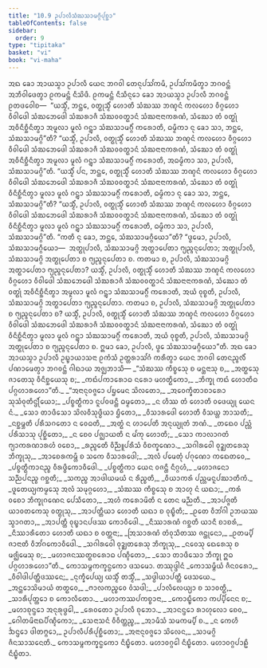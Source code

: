 ```yaml
---
title: "10.9 ᩏᨸᩣᩃᩥᩈᩴᨥᩈᩣᨾᨣ᩠ᨣᩦᨸᩩᨧ᩠ᨨᩣ"
tableOfContents: false
sidebar:
  order: 9
type: "tipitaka"
basket: "vi"
book: "vi-maha"
---
```



<DynamicBreadcrumb />

<Division number="476" book="vi-maha">

<Paragraph number="2021" book="vi-maha">
ᩋᨳ ᨡᩮᩣ ᩋᩣᨿᩈ᩠ᨾᩣ ᩏᨸᩣᩃᩥ ᨿᩮᨶ ᨽᨣᩅᩤ ᨲᩮᨶᩩᨸᩈᩘᨠᨾᩥ, ᩏᨸᩈᩘᨠᨾᩥᨲ᩠ᩅᩣ ᨽᨣᩅᨶ᩠ᨲᩴ ᩋᨽᩥᩅᩤᨴᩮᨲ᩠ᩅᩣ ᩑᨠᨾᨶ᩠ᨲᩴ ᨶᩥᩈᩦᨴᩥ. ᩑᨠᨾᨶ᩠ᨲᩴ ᨶᩥᩈᩥᨶ᩠ᨶᩮᩣ ᨡᩮᩣ ᩋᩣᨿᩈ᩠ᨾᩣ ᩏᨸᩣᩃᩥ ᨽᨣᩅᨶ᩠ᨲᩴ ᩑᨲᨴᩅᩮᩤᨧ—  “ᨿᩈ᩠ᨾᩥᩴ, ᨽᨶ᩠ᨲᩮ, ᩅᨲ᩠ᨳᩩᩈ᩠ᨾᩥᩴ ᩉᩮᩣᨲᩥ ᩈᩴᨥᩔ ᨽᨱ᩠ᨯᨶᩴ ᨠᩃᩉᩮᩣ ᩅᩥᨣ᩠ᨣᩉᩮᩣ ᩅᩥᩅᩤᨴᩮᩤ ᩈᩴᨥᨽᩮᨴᩮᩤ ᩈᩴᨥᩁᩣᨩᩥ ᩈᩴᨥᩅᩅᨲ᩠ᨳᩣᨶᩴ ᩈᩴᨥᨶᩣᨶᩣᨠᩁᨱᩴ, ᩈᩴᨥᩮᩣ ᨲᩴ ᩅᨲ᩠ᨳᩩᩴ ᩋᩅᩥᨶᩥᨧ᩠ᨨᩥᨶᩥᨲ᩠ᩅᩣ ᩋᨾᩪᩃᩣ ᨾᩪᩃᩴ ᨣᨶ᩠ᨲ᩠ᩅᩣ ᩈᩴᨥᩈᩣᨾᨣ᩠ᨣᩥᩴ ᨠᩁᩮᩣᨲᩥ, ᨵᨾ᩠ᨾᩥᨠᩣ ᨶᩩ ᨡᩮᩣ ᩈᩣ, ᨽᨶ᩠ᨲᩮ, ᩈᩴᨥᩈᩣᨾᨣ᩠ᨣᩦ”ᨲᩥ? “ᨿᩈ᩠ᨾᩥᩴ, ᩏᨸᩣᩃᩥ, ᩅᨲ᩠ᨳᩩᩈ᩠ᨾᩥᩴ ᩉᩮᩣᨲᩥ ᩈᩴᨥᩔ ᨽᨱ᩠ᨯᨶᩴ ᨠᩃᩉᩮᩣ ᩅᩥᨣ᩠ᨣᩉᩮᩣ ᩅᩥᩅᩤᨴᩮᩤ ᩈᩴᨥᨽᩮᨴᩮᩤ ᩈᩴᨥᩁᩣᨩᩥ ᩈᩴᨥᩅᩅᨲ᩠ᨳᩣᨶᩴ ᩈᩴᨥᨶᩣᨶᩣᨠᩁᨱᩴ, ᩈᩴᨥᩮᩣ ᨲᩴ ᩅᨲ᩠ᨳᩩᩴ ᩋᩅᩥᨶᩥᨧ᩠ᨨᩥᨶᩥᨲ᩠ᩅᩣ ᩋᨾᩪᩃᩣ ᨾᩪᩃᩴ ᨣᨶ᩠ᨲ᩠ᩅᩣ ᩈᩴᨥᩈᩣᨾᨣ᩠ᨣᩥᩴ ᨠᩁᩮᩣᨲᩥ, ᩋᨵᨾ᩠ᨾᩥᨠᩣ ᩈᩣ, ᩏᨸᩣᩃᩥ, ᩈᩴᨥᩈᩣᨾᨣ᩠ᨣᩦ”ᨲᩥ.
</Paragraph>

<Paragraph number="2022" book="vi-maha">
“ᨿᩈ᩠ᨾᩥᩴ ᨸᨶ, ᨽᨶ᩠ᨲᩮ, ᩅᨲ᩠ᨳᩩᩈ᩠ᨾᩥᩴ ᩉᩮᩣᨲᩥ ᩈᩴᨥᩔ ᨽᨱ᩠ᨯᨶᩴ ᨠᩃᩉᩮᩣ ᩅᩥᨣ᩠ᨣᩉᩮᩣ ᩅᩥᩅᩤᨴᩮᩤ ᩈᩴᨥᨽᩮᨴᩮᩤ ᩈᩴᨥᩁᩣᨩᩥ ᩈᩴᨥᩅᩅᨲ᩠ᨳᩣᨶᩴ ᩈᩴᨥᨶᩣᨶᩣᨠᩁᨱᩴ, ᩈᩴᨥᩮᩣ ᨲᩴ ᩅᨲ᩠ᨳᩩᩴ ᩅᩥᨶᩥᨧ᩠ᨨᩥᨶᩥᨲ᩠ᩅᩣ ᨾᩪᩃᩣ ᨾᩪᩃᩴ ᨣᨶ᩠ᨲ᩠ᩅᩣ ᩈᩴᨥᩈᩣᨾᨣ᩠ᨣᩥᩴ ᨠᩁᩮᩣᨲᩥ, ᨵᨾ᩠ᨾᩥᨠᩣ ᨶᩩ ᨡᩮᩣ ᩈᩣ, ᨽᨶ᩠ᨲᩮ, ᩈᩴᨥᩈᩣᨾᨣ᩠ᨣᩦ”ᨲᩥ? “ᨿᩈ᩠ᨾᩥᩴ, ᩏᨸᩣᩃᩥ, ᩅᨲ᩠ᨳᩩᩈ᩠ᨾᩥᩴ ᩉᩮᩣᨲᩥ ᩈᩴᨥᩔ ᨽᨱ᩠ᨯᨶᩴ ᨠᩃᩉᩮᩣ ᩅᩥᨣ᩠ᨣᩉᩮᩣ ᩅᩥᩅᩤᨴᩮᩤ ᩈᩴᨥᨽᩮᨴᩮᩤ ᩈᩴᨥᩁᩣᨩᩥ ᩈᩴᨥᩅᩅᨲ᩠ᨳᩣᨶᩴ ᩈᩴᨥᨶᩣᨶᩣᨠᩁᨱᩴ, ᩈᩴᨥᩮᩣ ᨲᩴ ᩅᨲ᩠ᨳᩩᩴ ᩅᩥᨶᩥᨧ᩠ᨨᩥᨶᩥᨲ᩠ᩅᩣ ᨾᩪᩃᩣ ᨾᩪᩃᩴ ᨣᨶ᩠ᨲ᩠ᩅᩣ ᩈᩴᨥᩈᩣᨾᨣ᩠ᨣᩥᩴ ᨠᩁᩮᩣᨲᩥ, ᨵᨾ᩠ᨾᩥᨠᩣ ᩈᩣ, ᩏᨸᩣᩃᩥ, ᩈᩴᨥᩈᩣᨾᨣ᩠ᨣᩦ”ᨲᩥ.
</Paragraph>

<Paragraph number="2023" book="vi-maha">
“ᨠᨲᩥ ᨶᩩ ᨡᩮᩣ, ᨽᨶ᩠ᨲᩮ, ᩈᩴᨥᩈᩣᨾᨣ᩠ᨣᩥᨿᩮᩣ”ᨲᩥ? “ᨴ᩠ᩅᩮᨾᩣ, ᩏᨸᩣᩃᩥ, ᩈᩴᨥᩈᩣᨾᨣ᩠ᨣᩥᨿᩮᩣ—  ᩋᨲ᩠ᨳᩩᨸᩣᩃᩥ, ᩈᩴᨥᩈᩣᨾᨣ᩠ᨣᩦ ᩋᨲ᩠ᨳᩣᨸᩮᨲᩣ ᨻ᩠ᨿᨬ᩠ᨩᨶᩩᨸᩮᨲᩣ; ᩋᨲ᩠ᨳᩩᨸᩣᩃᩥ, ᩈᩴᨥᩈᩣᨾᨣ᩠ᨣᩦ ᩋᨲ᩠ᨳᩩᨸᩮᨲᩣ ᨧ ᨻ᩠ᨿᨬ᩠ᨩᨶᩩᨸᩮᨲᩣ ᨧ. ᨠᨲᨾᩣ ᨧ, ᩏᨸᩣᩃᩥ, ᩈᩴᨥᩈᩣᨾᨣ᩠ᨣᩦ ᩋᨲ᩠ᨳᩣᨸᩮᨲᩣ ᨻ᩠ᨿᨬ᩠ᨩᨶᩩᨸᩮᨲᩣ? ᨿᩈ᩠ᨾᩥᩴ, ᩏᨸᩣᩃᩥ, ᩅᨲ᩠ᨳᩩᩈ᩠ᨾᩥᩴ ᩉᩮᩣᨲᩥ ᩈᩴᨥᩔ ᨽᨱ᩠ᨯᨶᩴ ᨠᩃᩉᩮᩣ ᩅᩥᨣ᩠ᨣᩉᩮᩣ ᩅᩥᩅᩤᨴᩮᩤ ᩈᩴᨥᨽᩮᨴᩮᩤ ᩈᩴᨥᩁᩣᨩᩥ ᩈᩴᨥᩅᩅᨲ᩠ᨳᩣᨶᩴ ᩈᩴᨥᨶᩣᨶᩣᨠᩁᨱᩴ, ᩈᩴᨥᩮᩣ ᨲᩴ ᩅᨲ᩠ᨳᩩᩴ ᩋᩅᩥᨶᩥᨧ᩠ᨨᩥᨶᩥᨲ᩠ᩅᩣ ᩋᨾᩪᩃᩣ ᨾᩪᩃᩴ ᨣᨶ᩠ᨲ᩠ᩅᩣ ᩈᩴᨥᩈᩣᨾᨣ᩠ᨣᩥᩴ ᨠᩁᩮᩣᨲᩥ, ᩋᨿᩴ ᩅᩩᨧ᩠ᨧᨲᩥ, ᩏᨸᩣᩃᩥ, ᩈᩴᨥᩈᩣᨾᨣ᩠ᨣᩦ ᩋᨲ᩠ᨳᩣᨸᩮᨲᩣ ᨻ᩠ᨿᨬ᩠ᨩᨶᩩᨸᩮᨲᩣ. ᨠᨲᨾᩣ ᨧ, ᩏᨸᩣᩃᩥ, ᩈᩴᨥᩈᩣᨾᨣ᩠ᨣᩦ ᩋᨲ᩠ᨳᩩᨸᩮᨲᩣ ᨧ ᨻ᩠ᨿᨬ᩠ᨩᨶᩩᨸᩮᨲᩣ ᨧ? ᨿᩈ᩠ᨾᩥᩴ, ᩏᨸᩣᩃᩥ, ᩅᨲ᩠ᨳᩩᩈ᩠ᨾᩥᩴ ᩉᩮᩣᨲᩥ ᩈᩴᨥᩔ ᨽᨱ᩠ᨯᨶᩴ ᨠᩃᩉᩮᩣ ᩅᩥᨣ᩠ᨣᩉᩮᩣ ᩅᩥᩅᩤᨴᩮᩤ ᩈᩴᨥᨽᩮᨴᩮᩤ ᩈᩴᨥᩁᩣᨩᩥ ᩈᩴᨥᩅᩅᨲ᩠ᨳᩣᨶᩴ ᩈᩴᨥᨶᩣᨶᩣᨠᩁᨱᩴ, ᩈᩴᨥᩮᩣ ᨲᩴ ᩅᨲ᩠ᨳᩩᩴ ᩅᩥᨶᩥᨧ᩠ᨨᩥᨶᩥᨲ᩠ᩅᩣ ᨾᩪᩃᩣ ᨾᩪᩃᩴ ᨣᨶ᩠ᨲ᩠ᩅᩣ ᩈᩴᨥᩈᩣᨾᨣ᩠ᨣᩥᩴ ᨠᩁᩮᩣᨲᩥ, ᩋᨿᩴ ᩅᩩᨧ᩠ᨧᨲᩥ, ᩏᨸᩣᩃᩥ, ᩈᩴᨥᩈᩣᨾᨣ᩠ᨣᩦ ᩋᨲ᩠ᨳᩩᨸᩮᨲᩣ ᨧ ᨻ᩠ᨿᨬ᩠ᨩᨶᩩᨸᩮᨲᩣ ᨧ. ᩍᨾᩣ ᨡᩮᩣ, ᩏᨸᩣᩃᩥ, ᨴ᩠ᩅᩮ ᩈᩴᨥᩈᩣᨾᨣ᩠ᨣᩥᨿᩮᩣ”ᨲᩥ.
</Paragraph>

</Division>
<Division number="477" book="vi-maha">

<Paragraph number="2024" book="vi-maha">
ᩋᨳ ᨡᩮᩣ ᩋᩣᨿᩈ᩠ᨾᩣ ᩏᨸᩣᩃᩥ ᩏᨭ᩠ᨮᩣᨿᩣᩈᨶᩣ ᩑᨠᩴᩈᩴ ᩏᨲ᩠ᨲᩁᩣᩈᩘᨣᩴ ᨠᩁᩥᨲ᩠ᩅᩣ ᨿᩮᨶ ᨽᨣᩅᩤ ᨲᩮᨶᨬ᩠ᨩᩃᩥᩴ ᨸᨱᩣᨾᩮᨲ᩠ᩅᩣ ᨽᨣᩅᨶ᩠ᨲᩴ ᨣᩤᨳᩣᨿ ᩋᨩ᩠ᨫᨽᩣᩈᩥ—
</Paragraph>

<Paragraph number="2025" type="verses" book="vi-maha">
_“ᩈᩴᨥᩔ ᨠᩥᨧ᩠ᨧᩮᩈᩩ ᨧ ᨾᨶ᩠ᨲᨶᩣᩈᩩ ᨧ,_  
_ᩋᨲ᩠ᨳᩮᩈᩩ ᨩᩣᨲᩮᩈᩩ ᩅᩥᨶᩥᨧ᩠ᨨᨿᩮᩈᩩ ᨧ;_  
_ᨠᨳᩴᨸᨠᩣᩁᩮᩣᨵ ᨶᩁᩮᩣ ᨾᩉᨲ᩠ᨳᩥᨠᩮᩣ,_  
_ᨽᩥᨠ᩠ᨡᩩ ᨠᨳᩴ ᩉᩮᩣᨲᩥᨵ ᨸᨣ᩠ᨣᩉᩣᩁᩉᩮᩣ”ᨲᩥ._  

</Paragraph>

<Paragraph number="2026" type="verses" book="vi-maha">
_“ᩋᨶᩣᨶᩩᩅᨩ᩠ᨩᩮᩣ ᨸᨮᨾᩮᨶ ᩈᩦᩃᨲᩮᩣ,_  
_ᩋᩅᩮᨠ᩠ᨡᩥᨲᩣᨧᩣᩁᩮᩣ ᩈᩩᩈᩴᩅᩩᨲᩥᨶ᩠ᨴᩕᩥᨿᩮᩣ;_  
_ᨸᨧ᩠ᨧᨲ᩠ᨳᩥᨠᩣ ᨶᩪᨸᩅᨴᨶ᩠ᨲᩥ ᨵᨾ᩠ᨾᨲᩮᩣ,_  
_ᨶ ᩉᩥᩔ ᨲᩴ ᩉᩮᩣᨲᩥ ᩅᨴᩮᨿ᩠ᨿᩩ ᨿᩮᨶ ᨶᩴ._  

</Paragraph>

<Paragraph number="2027" type="verses" book="vi-maha">
_ᩈᩮᩣ ᨲᩣᨴᩥᩈᩮᩣ ᩈᩦᩃᩅᩥᩈᩩᨴ᩠ᨵᩥᨿᩣ ᨮᩥᨲᩮᩣ,_  
_ᩅᩥᩈᩣᩁᨴᩮᩤ ᩉᩮᩣᨲᩥ ᩅᩥᩈᨿ᩠ᩉ ᨽᩣᩈᨲᩥ;_  
_ᨶᨧ᩠ᨨᨾ᩠ᨽᨲᩥ ᨸᩁᩥᩈᨣᨲᩮᩣ ᨶ ᩅᩮᨵᨲᩥ,_  
_ᩋᨲ᩠ᨳᩴ ᨶ ᩉᩣᨸᩮᨲᩥ ᩋᨶᩩᨿ᩠ᨿᩩᨲᩴ ᨽᨱᩴ._  

</Paragraph>

<Paragraph number="2028" type="verses" book="vi-maha">
_ᨲᨳᩮᩅ ᨸᨬ᩠ᩉᩴ ᨸᩁᩥᩈᩣᩈᩩ ᨸᩩᨧ᩠ᨨᩥᨲᩮᩣ,_  
_ᨶ ᨧᩮᩅ ᨸᨩ᩠ᨫᩣᨿᨲᩥ ᨶ ᨾᩘᨠᩩ ᩉᩮᩣᨲᩥ;_  
_ᩈᩮᩣ ᨠᩣᩃᩣᨣᨲᩴ ᨻ᩠ᨿᩣᨠᩁᨱᩣᩁᩉᩴ ᩅᨧᩮᩣ,_  
_ᩁᨬ᩠ᨩᩮᨲᩥ ᩅᩥᨬ᩠ᨬᩪᨸᩁᩥᩈᩴ ᩅᩥᨧᨠ᩠ᨡᨱᩮᩣ._  

</Paragraph>

<Paragraph number="2029" type="verses" book="vi-maha">
_ᩈᨣᩤᩁᩅᩮᩤ ᩅᩩᨯ᩠ᨰᨲᩁᩮᩈᩩ ᨽᩥᨠ᩠ᨡᩩᩈᩩ,_  
_ᩋᩣᨧᩮᩁᨠᨾ᩠ᩉᩥ ᨧ ᩈᨠᩮ ᩅᩥᩈᩣᩁᨴᩮᩤ;_  
_ᩋᩃᩴ ᨸᨾᩮᨲᩩᩴ ᨸᨣᩩᨱᩮᩣ ᨠᨳᩮᨲᩅᩮ,_  
_ᨸᨧ᩠ᨧᨲ᩠ᨳᩥᨠᩣᨶᨬ᩠ᨧ ᩅᩥᩁᨴ᩠ᨵᩥᨠᩮᩣᩅᩥᨴᩮᩤ._  

</Paragraph>

<Paragraph number="2030" type="verses" book="vi-maha">
_ᨸᨧ᩠ᨧᨲ᩠ᨳᩥᨠᩣ ᨿᩮᨶ ᩅᨩᨶ᩠ᨲᩥ ᨶᩥᨣ᩠ᨣᩉᩴ,_  
_ᨾᩉᩣᨩᨶᩮᩣ ᩈᨬ᩠ᨬᨸᨶᨬ᩠ᨧ ᨣᨧ᩠ᨨᨲᩥ;_  
_ᩈᨠᨬ᩠ᨧ ᩋᩣᨴᩤᨿᨾᨿᩴ ᨶ ᩁᩥᨬ᩠ᨧᨲᩥ,_  
_ᩅᩥᨿᩣᨠᩁᩴ ᨸᨬ᩠ᩉᨾᨶᩪᨸᨥᩣᨲᩥᨠᩴ._  

</Paragraph>

<Paragraph number="2031" type="verses" book="vi-maha">
_ᨴᩪᨲᩮᨿ᩠ᨿᨠᨾ᩠ᨾᩮᩈᩩ ᩋᩃᩴ ᩈᨾᩩᨣ᩠ᨣᩉᩮᩣ,_  
_ᩈᩴᨥᩔ ᨠᩥᨧ᩠ᨧᩮᩈᩩ ᨧ ᩋᩣᩉᩩ ᨶᩴ ᨿᨳᩣ;_  
_ᨠᩁᩴ ᩅᨧᩮᩣ ᨽᩥᨠ᩠ᨡᩩᨣᨱᩮᨶ ᨸᩮᩈᩥᨲᩮᩣ,_  
_ᩋᩉᩴ ᨠᩁᩮᩣᨾᩦᨲᩥ ᨶ ᨲᩮᨶ ᨾᨬ᩠ᨬᨲᩥ._  

</Paragraph>

<Paragraph number="2032" type="verses" book="vi-maha">
_ᩋᩣᨸᨩ᩠ᨩᨲᩥ ᨿᩣᩅᨲᨠᩮᩈᩩ ᩅᨲ᩠ᨳᩩᩈᩩ,_  
_ᩋᩣᨸᨲ᩠ᨲᩥᨿᩣ ᩉᩮᩣᨲᩥ ᨿᨳᩣ ᨧ ᩅᩩᨭ᩠ᨮᩥᨲᩥ;_  
_ᩑᨲᩮ ᩅᩥᨽᩘᨣᩤ ᩏᨽᨿᩔ ᩈ᩠ᩅᩣᨣᨲᩣ,_  
_ᩋᩣᨸᨲ᩠ᨲᩥ ᩅᩩᨭ᩠ᨮᩣᨶᨸᨴᩔ ᨠᩮᩣᩅᩥᨴᩮᩤ._  

</Paragraph>

<Paragraph number="2033" type="verses" book="vi-maha">
_ᨶᩥᩔᩣᩁᨱᩴ ᨣᨧ᩠ᨨᨲᩥ ᨿᩣᨶᩥ ᨧᩣᨧᩁᩴ,_  
_ᨶᩥᩔᩣᩁᩥᨲᩮᩣ ᩉᩮᩣᨲᩥ ᨿᨳᩣ ᨧ ᩅᨲ᩠ᨲᨶᩣ;_  
_ᩒᩈᩣᩁᨱᩴ ᨲᩴᩅᩩᩈᩥᨲᩔ ᨩᨶ᩠ᨲᩩᨶᩮᩣ,_  
_ᩑᨲᨾ᩠ᨸᩥ ᨩᩣᨶᩣᨲᩥ ᩅᩥᨽᩘᨣᨠᩮᩣᩅᩥᨴᩮᩤ._  

</Paragraph>

<Paragraph number="2034" type="verses" book="vi-maha">
_ᩈᨣᩤᩁᩅᩮᩤ ᩅᩩᨯ᩠ᨰᨲᩁᩮᩈᩩ ᨽᩥᨠ᩠ᨡᩩᩈᩩ,_  
_ᨶᩅᩮᩈᩩ ᨳᩮᩁᩮᩈᩩ ᨧ ᨾᨩ᩠ᨫᩥᨾᩮᩈᩩ ᨧ;_  
_ᨾᩉᩣᨩᨶᩔᨲ᩠ᨳᨧᩁᩮᩣᨵ ᨸᨱ᩠ᨯᩥᨲᩮᩣ,_  
_ᩈᩮᩣ ᨲᩣᨴᩥᩈᩮᩣ ᨽᩥᨠ᩠ᨡᩩ ᩍᨵ ᨸᨣ᩠ᨣᩉᩣᩁᩉᩮᩣ”ᨲᩥ._  


</Paragraph>
</Division>

<Paragraph number="2035" type="center" book="vi-maha">
ᨠᩮᩣᩈᨾ᩠ᨻᨠᨠ᩠ᨡᨶ᩠ᨵᨠᩮᩣ ᨴᩈᨾᩮᩣ.



</Paragraph>

<Paragraph number="2036" type="center" book="vi-maha">
ᨲᩔᩩᨴ᩠ᨴᩤᨶᩴ


</Paragraph>

<Paragraph number="2037" type="verses" book="vi-maha">
_ᨠᩮᩣᩈᨾ᩠ᨻᩥᨿᩴ ᨩᩥᨶᩅᩁᩮᩣ,_  
_ᩅᩥᩅᩤᨴᩤᨸᨲ᩠ᨲᩥᨴᩔᨶᩮ;_  
_ᨶᩩᨠ᩠ᨡᩥᨸᩮᨿ᩠ᨿ ᨿᩈ᩠ᨾᩥᩴ ᨲᩈ᩠ᨾᩥᩴ,_  
_ᩈᨴ᩠ᨵᩤᨿᩣᨸᨲ᩠ᨲᩥ ᨴᩮᩈᨿᩮ._  

</Paragraph>

<Paragraph number="2038" type="verses" book="vi-maha">
_ᩋᨶ᩠ᨲᩮᩣᩈᩦᨾᩣᨿᩴ ᨲᨲ᩠ᨳᩮᩅ,_  
_ᨻᩣᩃᨠᨬ᩠ᨧᩮᩅ ᩅᩴᩈᨴᩤ;_  
_ᨸᩣᩃᩥᩃᩮᨿ᩠ᨿᩣ ᨧ ᩈᩣᩅᨲ᩠ᨳᩥ,_  
_ᩈᩣᩁᩥᨸᩩᨲ᩠ᨲᩮᩣ ᨧ ᨠᩮᩣᩃᩥᨲᩮᩣ._  

</Paragraph>

<Paragraph number="2039" type="verses" book="vi-maha">
_ᨾᩉᩣᨠᩔᨸᨠᨧ᩠ᨧᩣᨶᩣ,_  
_ᨠᩮᩣᨭ᩠ᨮᩥᨠᩮᩣ ᨠᨸ᩠ᨸᩥᨶᩮᨶ ᨧ;_  
_ᨾᩉᩣᨧᩩᨶ᩠ᨴᩮᩣ ᩋᨶᩩᩁᩩᨴ᩠ᨵᩮᩤ,_  
_ᩁᩮᩅᨲᩮᩣ ᩏᨸᩣᩃᩥ ᨧᩩᨽᩮᩣ._  

</Paragraph>

<Paragraph number="2040" type="verses" book="vi-maha">
_ᩋᩣᨶᨶ᩠ᨴᩮᩣ ᩁᩣᩉᩩᩃᩮᩣ ᨧᩮᩅ,_  
_ᨣᩮᩤᨲᨾᩦᨶᩣᨳᨸᩥᨱ᩠ᨯᩥᨠᩮᩣ;_  
_ᩈᩮᨶᩣᩈᨶᩴ ᩅᩥᩅᩥᨲ᩠ᨲᨬ᩠ᨧ,_  
_ᩋᩣᨾᩥᩈᩴ ᩈᨾᨠᨾ᩠ᨸᩥ ᨧ._  

</Paragraph>

<Paragraph number="2041" type="verses" book="vi-maha">
_ᨶ ᨠᩮᩉᩥ ᨨᨶ᩠ᨴᩮᩣ ᨴᩤᨲᨻ᩠ᨻᩮᩣ,_  
ᩏᨸᩣᩃᩥᨸᩁᩥᨸᩩᨧ᩠ᨨᩥᨲᩮᩣ;_  
_ᩋᨶᩣᨶᩩᩅᨩ᩠ᨩᩮᩣ ᩈᩦᩃᩮᨶ,_  
_ᩈᩣᨾᨣ᩠ᨣᩦ ᨩᩥᨶᩈᩣᩈᨶᩮᨲᩥ._  


</Paragraph>

<Paragraph number="2042" type="center" book="vi-maha">
ᨠᩮᩣᩈᨾ᩠ᨻᨠᨠ᩠ᨡᨶ᩠ᨵᨠᩮᩣ ᨶᩥᨭ᩠ᨮᩥᨲᩮᩣ.



</Paragraph>

<Paragraph number="2043" type="center" book="vi-maha">
ᨾᩉᩣᩅᨣ᩠ᨣᩮᩤ ᨶᩥᨭ᩠ᨮᩥᨲᩮᩣ.



</Paragraph>

<Paragraph number="2044" type="center" book="vi-maha">
ᨾᩉᩣᩅᨣ᩠ᨣᨸᩣᩊᩥ ᨶᩥᨭ᩠ᨮᩥᨲᩣ.
</Paragraph>